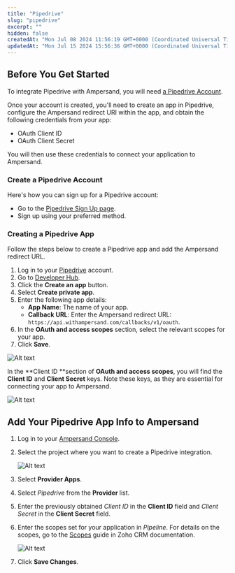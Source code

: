 ```yaml
---
title: "Pipedrive"
slug: "pipedrive"
excerpt: ""
hidden: false
createdAt: "Mon Jul 08 2024 11:56:19 GMT+0000 (Coordinated Universal Time)"
updatedAt: "Mon Jul 15 2024 15:56:36 GMT+0000 (Coordinated Universal Time)"
---
```

## Before You Get Started

To integrate Pipedrive with Ampersand, you will need [a Pipedrive Account](https://www.pipedrive.com/signup).

Once your account is created, you'll need to create an app in Pipedrive, configure the Ampersand redirect URI within the app, and obtain the following credentials from your app:

- OAuth Client ID
- OAuth Client Secret

You will then use these credentials to connect your application to Ampersand.

### Create a Pipedrive Account

Here's how you can sign up for a Pipedrive account:

- Go to the [Pipedrive Sign Up page](https://www.pipedrive.com/signup).
- Sign up using your preferred method.

### Creating a Pipedrive App

Follow the steps below to create a Pipedrive app and add the Ampersand redirect URL.

1. Log in to your [Pipedrive](https://app.pipedrive.com/login) account.
2. Go to [Developer Hub](https://marketplace.pipedrive.com/app/manage).
3. Click the **Create an app** button.
4. Select **Create private app**.
5. Enter the following app details:
   - **App Name**: The name of your app.
   - **Callback URL**: Enter the Ampersand redirect URL: `https://api.withampersand.com/callbacks/v1/oauth`.
6. In the **OAuth and access scopes** section, select the relevant scopes for your app. 
7. Click **Save**.

![Alt text](https://files.readme.io/8f40494-pipeline1.gif)


In the **Client ID **section of **OAuth and access scopes**, you will find the **Client ID** and **Client Secret** keys. Note these keys, as they are essential for connecting your app to Ampersand.

![Alt text](https://files.readme.io/2799bb2-Screenshot_2024-07-08_at_21.14.56.png)


## Add Your Pipedrive App Info to Ampersand

1. Log in to your [Ampersand Console](https://console.withampersand.com).

2. Select the project where you want to create a Pipedrive integration.

   ![Alt text](https://files.readme.io/dd47b7a-Ampersand.png)

3. Select **Provider Apps**.

4. Select _Pipedrive_ from the **Provider** list.

5. Enter the previously obtained _Client ID_ in the **Client ID** field and _Client Secret_ in the **Client Secret** field.

6. Enter the scopes set for your application in _Pipeline_. For details on the scopes, go to the [Scopes](https://www.zoho.com/people/api/scopes.html) guide in Zoho CRM documentation. 

   ![Alt text](https://files.readme.io/6e51f3b-pipeline2.gif)

7. Click **Save Changes**.
